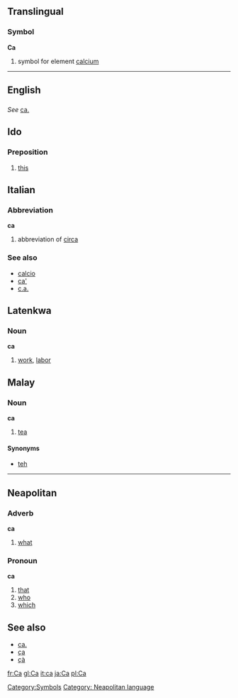 ==Translingual==
===Symbol===
'''Ca'''

# {{chemistry}} symbol for element [[calcium]]
[[Category:Symbols]]
----

==English==
==={{Abbreviation}}===
''See'' [[ca.]]

==Ido==
===Preposition===
# [[this]]

==Italian==
===Abbreviation===
'''ca'''

# abbreviation of [[circa]]

===See also===
*[[calcio]]
*[[ca']]
*[[c.a.]]

==Latenkwa==
===Noun===
'''ca'''

#[[work]], [[labor]]

==Malay==
===Noun===
'''ca'''

#[[tea]]

====Synonyms====
*[[teh]]

----

==Neapolitan==
===Adverb===
'''ca'''
#[[what]]

===Pronoun===
'''ca'''
#[[that]]
#[[who]]
#[[which]]

==See also==
*[[ca.]]
*[[ça]]
*[[çà]]

[[Category: Neapolitan language]]

[[fr:Ca]]
[[gl:Ca]]
[[it:ca]]
[[ja:Ca]]
[[pl:Ca]]